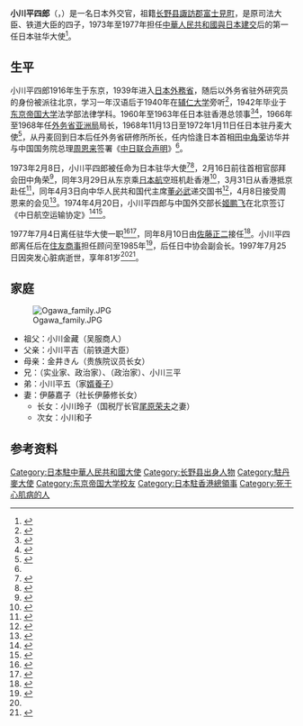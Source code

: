 {{Infobox ambassador
| name  = 小川 平四郎
| original_name = 
| native_name_lang = 
| image = 
| imagesize = 
| order = 1
| ambassador_from = 日本
| country = 中華人民共和國
| term_start = 1973年3月31日
| term_end = 1977年7月4日
|1blankname    = {{nowrap|[[外務大臣_(日本)|外務大臣]]}}
|1namedata     = [[大平正芳|大平正芳]]<br>{{link-ja|木村俊夫|木村俊夫}}<br>[[宮澤喜一|宮澤喜一]]<br>[[小坂善太郎|小坂善太郎]]<br>{{link-ja|鳩山威一郎|鳩山威一郎}}
| predecessor = [[中日建交|中日建交]]（[[临时代办|临时代办]]為[[林祐一|林祐一]]）
| successor = {{link-ja|佐藤正二|佐藤正二}}
| order2 = 6
| ambassador_from2 = 日本
| country2 = 丹麦
| term_start2 = 1968年11月13日
| term_end2 = 1972年1月11日
|1blankname2    = {{nowrap|[[外務大臣_(日本)|外務大臣]]}}
|1namedata2     = [[佐藤榮作|佐藤榮作]]（代）<br>[[愛知揆一|愛知揆一]]<br>[[福田赳夫|福田赳夫]]
| predecessor2 = {{link-ja|小田部謙一|小田部謙一}}
| successor2 = {{link-ja|人見宏|人見宏}}
| birth_date = {{birth date|1916|3|17}}
| birth_place = {{JPN}}[[东京府|东京府]][[東京市|東京市]]（現[[東京都|東京都]][[千代田区|千代田区]]）
| death_date = {{death date and age|1997|7|25|1916|3|17}}
| death_place = {{JPN}}[[東京都|東京都]]
| native place = [[长野县|长野县]][[諏訪郡|諏訪郡]][[富士見町|富士見町]]
|alma_mater = [[东京帝国大学|东京帝国大学]]法学部法律学科
|profession = 
|occupation=
|spouse = 小川嘉子
|parents={{link-ja|小川平吉|小川平吉}}（父）<br>小川琴（母）<br>小川勢喜（繼母）
|relatives= 小川金藏（祖父）<br>{{link-ja|金井之恭|金井之恭}}（外祖父）<br>{{link-ja|小川金治|小川金治}}（伯父）<br>{{link-ja|小川脩平|小川脩平}}（叔父）<br>[[井上政信|井上政信]]（姊夫）<br>{{link-ja|宮澤裕|宮澤裕}}（姊夫）<br>[[齋藤樹|齋藤樹]]（姊夫）<br>{{link-ja|小川一平|小川一平}}（兄）<br>{{link-ja|小川平二|小川平二}}（兄）<br>小川三平（兄）<br>堤平五（弟）<br>{{link-ja|小川三郎|小川三郎 (医師)}}（堂兄）<br>尾原榮夫（女婿）<br>{{link-ja|井上信一|井上信一}}（外甥）<br>[[宮澤喜一|宮澤喜一]]（外甥）<br>[[宮澤弘|宮澤弘]]（外甥）<br>宮澤泰（外甥）<br>{{link-ja|齋藤正彦|斎藤正彦}}（外甥）<br>{{link-ja|齋藤邦彦|斎藤邦彦 (外務官僚)}}（外甥）<br>{{link-ja|小川元|小川元}}（姪子）<br>[[宮澤洋一|宮澤洋一]]（外甥孫）<br>{{link-ja|加藤秀樹|加藤秀樹}}（外甥孫女婿）<br>鈴木敦子（姪孫女）<br>[[鈴木俊一_(眾議院議員)|鈴木俊一]]（姪孫女婿）
|children= 尾原玲子（長女）
|party = 
|website=
}}
{{japanese|japanese=小川 平四郎|kana=おがわ へいしろう|romaji=Ogawa Heishirō}}
'''小川平四郎'''（{{jpn|j=小川 平四郎|kk=おがわ へいしろう|rm=Ogawa Heishirō}}，{{bd|1916年|3月17日|1997年|7月25日|catIdx=Ogawa}}）是一名日本外交官，祖籍[[长野县|长野县]][[諏訪郡|諏訪郡]][[富士見町|富士見町]]，是原司法大臣、铁道大臣{{link-ja|小川平吉|小川平吉}}的四子，1973年至1977年担任[[中日聯合聲明|中華人民共和國與日本建交]]后的第一任日本驻华大使<ref name=liujy>{{cite journal|author=刘江永|title=构筑面向新世纪的中日友好——纪念中日邦交正常化25周年|journal=世界知识|year=1997|issue=18|publisher=世界知识出版社|issn=0583-0176|pages=8-11}}</ref>。

== 生平 ==
小川平四郎1916年生于东京，1939年进入[[日本外務省|日本外務省]]，随后以外务省驻外研究员的身份被派往北京，学习一年汉语后于1940年在[[輔仁大學北平時期|辅仁大学]]旁听<ref name=jubil>{{cite journal|author=小川平四郎; 林肖|title=我所经历的日中关系50年|journal=日本问题|year=1987|issue=05|publisher=中国社会科学院日本研究所;中华日本学会|issn=1002-7874|pages=23-24}}</ref>，1942年毕业于[[东京帝国大学|东京帝国大学]]法学部法律学科。1960年至1963年任日本驻香港总领事<ref>{{Cite web |url=https://www.thegazette.co.uk/London/issue/42249/page/265 |title=倫敦憲報 |access-date=2022-01-12 |archive-date=2022-01-12 |archive-url=https://web.archive.org/web/20220112195215/https://www.thegazette.co.uk/London/issue/42249/page/265 |dead-url=no }}</ref><ref>{{cite web|url=https://www.britishpathe.com/video/VLVA7O5AYKBVWQDBU05LUCXT9TCPU-JAPAN-JAPANS-FIRST-AMBASSADOR-TO-CHINA-DEPARTS-FOR-PEKING/|title=Japan: Japan's First Ambassador To China Departs For Peking|publisher=British Pathe|accessdate=2020-09-19|archive-date=2018-11-28|archive-url=https://web.archive.org/web/20181128033552/https://www.britishpathe.com/video/VLVA7O5AYKBVWQDBU05LUCXT9TCPU-JAPAN-JAPANS-FIRST-AMBASSADOR-TO-CHINA-DEPARTS-FOR-PEKING|dead-url=no}}</ref>，1966年至1968年任[[亚洲大洋洲局|外务省亚洲局]]局长，1968年11月13日至1972年1月11日任日本驻丹麦大使<ref>{{cite web|url=https://www.dk.emb-japan.go.jp/itpr_ja/taishi-mae.html|script-title=ja:在デンマーク日本大使館 歴代大使リスト|publisher=[[日本驻丹麦大使馆|日本驻丹麦大使馆]]|accessdate=2020-09-19|archive-date=2020-08-24|archive-url=https://web.archive.org/web/20200824132841/https://www.dk.emb-japan.go.jp/itpr_ja/taishi-mae.html|dead-url=no}}</ref>，从丹麦回到日本后任外务省研修所所长，任内恰逢日本首相[[田中角荣|田中角荣]]访华并与中国国务院总理[[周恩来|周恩来]]签署《[[中日联合声明|中日联合声明]]》<ref name=jubil/>。

1973年2月8日，小川平四郎被任命为日本驻华大使<ref>{{cite news|title=时事社报道：《首任驻中国大使决定由小川担任》|work=[[参考消息|参考消息]]|date=1973-02-10|pages=4|quote=政府在八日上午的传阅文件内阁会议上正式决定以外务省研修所所长小川平四郎充任首任驻中国大使，并于当天加委}}</ref><ref>{{cite news|title=共同社介绍：日本首任驻华大使小川平四郎|work=[[参考消息|参考消息]]|date=1973-02-11|pages=4}}</ref>，2月16日前往首相官邸拜会田中角荣<ref>{{cite news|title=时事社报道：《首相对驻中国大使小川作训示》|work=[[参考消息|参考消息]]|date=1973-02-18|pages=4}}</ref>，同年3月29日从东京乘[[日本航空|日本航空]]班机赴香港<ref>{{cite news|title=时事社报道：《首任驻华大使小川赴任深切感到任务的重要性》|work=[[参考消息|参考消息]]|date=1973-03-31|pages=4}}</ref>，3月31日从香港抵京赴任<ref>{{cite news|title=日本首任驻华大使 小川平四郎到京|work=[[人民日报|人民日报]]|date=1973-04-01|pages=4}}</ref>，同年4月3日向中华人民共和国代主席[[董必武|董必武]]递交国书<ref>{{cite news|title=日本国首任驻华大使小川平四郎向董必武代主席递交国书|work=[[人民日报|人民日报]]|date=1973-04-04|pages=4}}</ref>，4月8日接受周恩来的会见<ref>{{cite news|title=周恩来总理会见日本驻中国大使小川平四郎|work=[[人民日报|人民日报]]|date=1973-04-09|pages=4}}</ref>。1974年4月20日，小川平四郎与中国外交部长[[姬鹏飞|姬鹏飞]]在北京签订《中日航空运输协定》<ref>{{cite news|title=日本外相大平正芳举行记者招待会 就中日签订航空运输协定问题发表谈话|work=[[人民日报|人民日报]]|date=1974-04-21|pages=5}}</ref><ref>{{cite web|url=http://zn.caac.gov.cn/website/old/L1/L3/L3_16/|title=中华人民共和国和日本国航空运输协定|publisher=[[中国民用航空局|中国民用航空局]]|accessdate=2020-09-18}}{{Dead link}}</ref>。

1977年7月4日离任驻华大使一职<ref>{{cite news|title=小川平四郎大使离任回国|work=[[人民日报|人民日报]]|date=1977-07-05|pages=4}}</ref><ref>{{cite news|title=时事社报道日本前驻华大使小川的谈话：《日韩大陆架协定不会阻碍签订日中条约》|work=[[参考消息|参考消息]]|date=1977-07-07|pages=4|quote=前驻中国大使小川平四郎已于四日晚回国。五日下午在外务省会见记者，表明了对日中和平友好条约等问题的想法}}</ref>，同年8月10日由[[佐藤正二|佐藤正二]]接任<ref>{{cite news|title=黄华外长会见日本新任驻中国大使|work=[[人民日报|人民日报]]|date=1977-08-13|pages=4|quote=佐藤正二大使是十日到达北京的}}</ref>。小川平四郎离任后在[[住友商事|住友商事]]担任顾问至1985年<ref>{{cite news|author=张云芳|title=友好之花绚丽开|work=[[人民日报|人民日报]]|date=1978-10-29|pages=4}}</ref>，后任日中协会副会长。1997年7月25日因突发心脏病逝世，享年81岁<ref name=liujy/><ref>{{cite news|author=张国成|title=伟人墨宝殷切期望——追忆日本首任驻华大使小川平四郎|work=[[人民日报|人民日报]]|date=1997-09-24|pages=6}}</ref>。

== 家庭 ==
[[File:Ogawa_family.JPG|thumb]]
*祖父：小川金藏（吴服商人）
*父亲：小川平吉（前铁道大臣）
*母亲：金井きん（贵族院议员{{link-ja|金井之恭|金井之恭}}长女）
*兄：{{link-ja|小川一平|小川一平}}（实业家、政治家）、{{link-ja|小川平二|小川平二}}（政治家）、小川三平
*弟：小川平五（{{link-ja|堤甲子三|堤甲子三}}家[[婿養子|婿養子]]）
*妻：伊藤嘉子（{{link-ja|日本电气硝子|日本電気硝子}}社长伊藤修长女）
**长女：小川玲子（国税厅长官[[尾原荣夫|尾原荣夫]]之妻）
**次女：小川和子

== 参考资料 ==
{{reflist}}
{{日本駐香港總領事}}
{{日本駐華大使|1973年－1977年}}
{{DEFAULTSORT:Ogawa, Heishiro}}
[[Category:日本駐中華人民共和國大使|Category:日本駐中華人民共和國大使]]
[[Category:长野县出身人物|Category:长野县出身人物]]
[[Category:駐丹麥大使|Category:駐丹麥大使]]
[[Category:东京帝国大学校友|Category:东京帝国大学校友]]
[[Category:日本駐香港總領事|Category:日本駐香港總領事]]
[[Category:死于心肌病的人|Category:死于心肌病的人]]